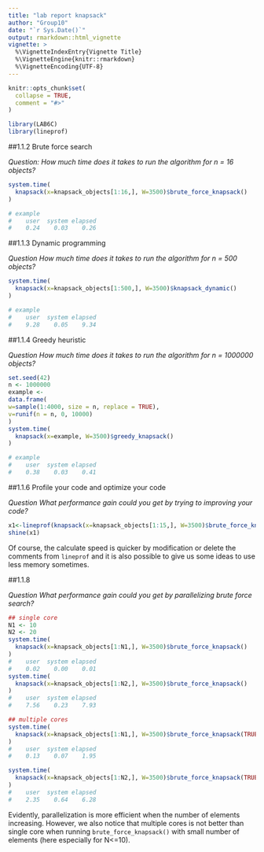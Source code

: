 ```yaml
---
title: "lab report knapsack"
author: "Group10"
date: "`r Sys.Date()`"
output: rmarkdown::html_vignette
vignette: >
  %\VignetteIndexEntry{Vignette Title}
  %\VignetteEngine{knitr::rmarkdown}
  %\VignetteEncoding{UTF-8}
---
```


```r
knitr::opts_chunk$set(
  collapse = TRUE,
  comment = "#>"
)
```
```r
library(LAB6C)
library(lineprof)
```



##1.1.2 Brute force search

*Question: How much time does it takes to run the algorithm for n = 16 objects?*

```r
system.time(
  knapsack(x=knapsack_objects[1:16,], W=3500)$brute_force_knapsack()
)

# example
#    user  system elapsed 
#    0.24    0.03    0.26
```

##1.1.3 Dynamic programming

*Question How much time does it takes to run the algorithm for n = 500 objects?*

```r
system.time(
  knapsack(x=knapsack_objects[1:500,], W=3500)$knapsack_dynamic()
)

# example
#    user  system elapsed 
#    9.28    0.05    9.34
```

##1.1.4 Greedy heuristic

*Question How much time does it takes to run the algorithm for n = 1000000 objects?*

```r
set.seed(42)
n <- 1000000
example <-
data.frame(
w=sample(1:4000, size = n, replace = TRUE),
v=runif(n = n, 0, 10000)
)
system.time(
  knapsack(x=example, W=3500)$greedy_knapsack()
)

# example
#    user  system elapsed 
#    0.38    0.03    0.41
```

##1.1.6 Profile your code and optimize your code

*Question What performance gain could you get by trying to improving your code?*

```r
x1<-lineprof(knapsack(x=knapsack_objects[1:15,], W=3500)$brute_force_knapsack())
shine(x1)
```

Of course, the calculate speed is quicker by modification or delete the comments from `lineprof` and it is also possible to give us some ideas to use less memory sometimes.

##1.1.8

*Question What performance gain could you get by parallelizing brute force search?*

```r
## single core
N1 <- 10
N2 <- 20
system.time(
  knapsack(x=knapsack_objects[1:N1,], W=3500)$brute_force_knapsack()
)
#    user  system elapsed 
#    0.02    0.00    0.01
system.time(
  knapsack(x=knapsack_objects[1:N2,], W=3500)$brute_force_knapsack()
)
#    user  system elapsed 
#    7.56    0.23    7.93

## multiple cores
system.time(
  knapsack(x=knapsack_objects[1:N1,], W=3500)$brute_force_knapsack(TRUE)
)
#    user  system elapsed 
#    0.13    0.07    1.95

system.time(
  knapsack(x=knapsack_objects[1:N2,], W=3500)$brute_force_knapsack(TRUE)
)
#    user  system elapsed 
#    2.35    0.64    6.28
```

Evidently, parallelization is more efficient when the number of elements increasing. However, we also notice that multiple cores is not better than single core when running `brute_force_knapsack()` with small number of elements (here especially for N<=10).
